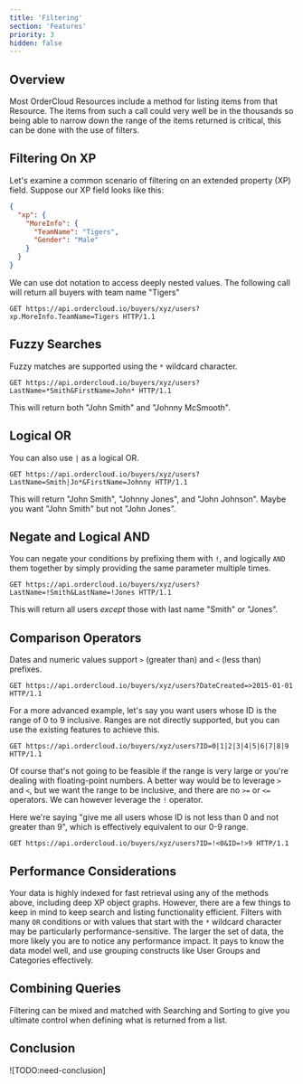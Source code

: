 ```yaml
---
title: 'Filtering'
section: 'Features'
priority: 3
hidden: false
---
```


## Overview

Most OrderCloud Resources include a method for listing items from that Resource. The items from such a call could very well be in the thousands so being able to narrow down the range of the items returned is critical, this can be done with the use of filters.

## Filtering On XP

Let's examine a common scenario of filtering on an extended property (XP) field. Suppose our XP field looks like this:

```json
{
  "xp": {
    "MoreInfo": {
      "TeamName": "Tigers",
      "Gender": "Male"
    }
  }
}
```

We can use dot notation to access deeply nested values. The following call will return all buyers with team name "Tigers"

```http
GET https://api.ordercloud.io/buyers/xyz/users?xp.MoreInfo.TeamName=Tigers HTTP/1.1
```

## Fuzzy Searches

Fuzzy matches are supported using the `*` wildcard character.

```http
GET https://api.ordercloud.io/buyers/xyz/users?LastName=*Smith&FirstName=John* HTTP/1.1
```

This will return both "John Smith" and "Johnny McSmooth".

## Logical OR

You can also use `|` as a logical OR.

```http
GET https://api.ordercloud.io/buyers/xyz/users?LastName=Smith|Jo*&FirstName=Johnny HTTP/1.1
```

This will return "John Smith", "Johnny Jones", and "John Johnson". Maybe you want "John Smith" but not "John Jones".

## Negate and Logical AND

You can negate your conditions by prefixing them with `!`, and logically `AND` them together by simply providing the same parameter multiple times.

```http
GET https://api.ordercloud.io/buyers/xyz/users?LastName=!Smith&LastName=!Jones HTTP/1.1
```

This will return all users _except_ those with last name "Smith" or "Jones".

## Comparison Operators

Dates and numeric values support `>` (greater than) and `<` (less than) prefixes.

```http
GET https://api.ordercloud.io/buyers/xyz/users?DateCreated=>2015-01-01 HTTP/1.1
```

For a more advanced example, let's say you want users whose ID is the range of 0 to 9 inclusive. Ranges are not directly supported, but you can use the existing features to achieve this.

```http
GET https://api.ordercloud.io/buyers/xyz/users?ID=0|1|2|3|4|5|6|7|8|9 HTTP/1.1
```

Of course that's not going to be feasible if the range is very large or you're dealing with floating-point numbers. A better way would be to leverage `>` and `<`, but we want the range to be inclusive, and there are no `>=` or `<=` operators. We can however leverage the `!` operator.

Here we're saying "give me all users whose ID is not less than 0 and not greater than 9", which is effectively equivalent to our 0-9 range.

```http
GET https://api.ordercloud.io/buyers/xyz/users?ID=!<0&ID=!>9 HTTP/1.1
```

## Performance Considerations

Your data is highly indexed for fast retrieval using any of the methods above, including deep XP object graphs. However, there are a few things to keep in mind to keep search and listing functionality efficient. Filters with many `OR` conditions or with values that start with the `*` wildcard character may be particularly performance-sensitive. The larger the set of data, the more likely you are to notice any performance impact. It pays to know the data model well, and use grouping constructs like User Groups and Categories effectively.

## Combining Queries

Filtering can be mixed and matched with Searching and Sorting to give you ultimate control when defining what is returned from a list.

## Conclusion

![TODO:need-conclusion]
